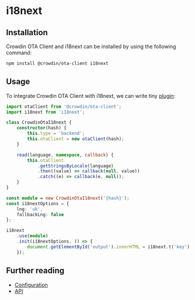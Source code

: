 # i18next

## Installation

Crowdin OTA Client and i18next can be installed by using the following command:

```bash npm2yarn
npm install @crowdin/ota-client i18next
```

## Usage

To integrate Crowdin OTA Client with i18next, we can write tiny [plugin](https://www.i18next.com/misc/creating-own-plugins):

```typescript
import otaClient from '@crowdin/ota-client';
import i18next from 'i18next';

class CrowdinOtaI18next {
    constructor(hash) {
        this.type = 'backend';
        this.otaClient = new otaClient(hash);
    }

    read(language, namespace, callback) {
        this.otaClient
            .getStringsByLocale(language)
            .then((value) => callback(null, value))
            .catch((e) => callback(e, null));
    }
}

const module = new CrowdinOtaI18next('{hash}');
const i18nextOptions = {
    lng: 'uk',
    fallbackLng: false
};

i18next
    .use(module)
    .init(i18nextOptions, () => {
        document.getElementById('output').innerHTML = i18next.t('key')
    });
```

## Further reading

- [Configuration](configuration)
- [API](api/classes/OtaClient)
